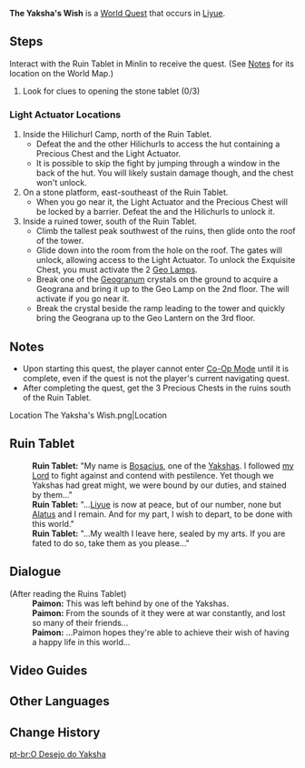 {{Quest Infobox
|id            = 21025
|image         = Yaksha's Wish.jpg
|type          = World
|region        = Liyue
|area          = Minlin
|summary       = 
|startLocation = [[Minlin]], [[Liyue]]
|exp           = 250
|primogems     = 30
|rep           = Liyue
|repAmt        = 20
|other         = {{Card|Adventurer's Experience|6}}
*Precious [[Chest]]s ×3
|characters    = Traveler; Paimon
}}
'''The Yaksha's Wish''' is a [[World Quest]] that occurs in [[Liyue]].

==Steps==
Interact with the Ruin Tablet in Minlin to receive the quest. (See [[#Notes|Notes]] for its location on the World Map.)

#Look for clues to opening the stone tablet (0/3)

===Light Actuator Locations===
#Inside the Hilichurl Camp, north of the Ruin Tablet.
#*Defeat the {{Enemy|Stonehide Lawachurl}} and the other Hilichurls to access the hut containing a Precious Chest and the Light Actuator.
#*It is possible to skip the fight by jumping through a window in the back of the hut. You will likely sustain damage though, and the chest won't unlock.
#On a stone platform, east-southeast of the Ruin Tablet.
#*When you go near it, the Light Actuator and the Precious Chest will be locked by a barrier. Defeat the {{Enemy|Hydro Abyss Mage}} and the Hilichurls to unlock it.
#Inside a ruined tower, south of the Ruin Tablet.
#*Climb the tallest peak southwest of the ruins, then glide onto the roof of the tower.
#*Glide down into the room from the hole on the roof. The gates will unlock, allowing access to the Light Actuator. To unlock the Exquisite Chest, you must activate the 2 [[Geo Lamp]]s.
#*Break one of the [[Geogranum]] crystals on the ground to acquire a Geograna and bring it up to the Geo Lamp on the 2nd floor. The {{Enemy|Ruin Guard}} will activate if you go near it.
#*Break the crystal beside the ramp leading to the tower and quickly bring the Geograna up to the Geo Lantern on the 3rd floor.

==Notes==
* Upon starting this quest, the player cannot enter [[Co-Op Mode]] until it is complete, even if the quest is not the player's current navigating quest.
*After completing the quest, get the 3 Precious Chests in the ruins south of the Ruin Tablet.

<gallery hideaddbutton="true" captionalign="center">
Location The Yaksha's Wish.png|Location
</gallery>

==Ruin Tablet==
{{Dialogue start}}
:'''Ruin Tablet:''' "My name is [[Bosacius]], one of the [[Yaksha]]s. I followed [[Morax|my Lord]] to fight against and contend with pestilence. Yet though we Yakshas had great might, we were bound by our duties, and stained by them..."
:'''Ruin Tablet:''' "...[[Liyue]] is now at peace, but of our number, none but [[Xiao|Alatus]] and I remain. And for my part, I wish to depart, to be done with this world."
:'''Ruin Tablet:''' "...My wealth I leave here, sealed by my arts. If you are fated to do so, take them as you please..."
{{Dialogue end}}

==Dialogue==
{{Quest Description|The words of a certain Yaksha seem to have been left behind on a stone tablet...}}
{{Dialogue start}}
;(After reading the Ruins Tablet)
:'''Paimon:''' This was left behind by one of the Yakshas.
:'''Paimon:''' From the sounds of it they were at war constantly, and lost so many of their friends...
:'''Paimon:''' ...Paimon hopes they're able to achieve their wish of having a happy life in this world...
{{Dialogue end}}

==Video Guides==
{{EVT
|video1   = ekkwBYC9b5w
|caption1 = The Yaksha's Wish (Complete Guide)
}}

==Other Languages==
{{Other Languages
|en      = The Yaksha's Wish
|zhs     = 夜叉之愿
|zhs_rm  = Yèchā zhī Yuàn
|zht     = 夜叉之願
|zht_rm  = Yèchā zhī Yuàn
|zh_tl   = Wish of the Yaksha
|ja      = 夜叉の願い
|ja_rm   = Yasha no Negai
|ja_tl   = The Yaksha's Wish
|ko      = 야차의 소원
|ko_rm   = Yacha-ui Sowon
|ko_tl   = The Yaksha's Wish
|es      = El deseo del Yaksha
|es_tl   = The Yaksha's Wish
|fr      = Message d'un ancien gardien
|fr_tl   = Message of an Ancient Guardian
|ru      = Желание Яксы
|ru_tl   = The Yaksha's Wish
|th      = ความปรารถนาของยักษา
|th_rm   = 
|th_tl   = 
|vi      = Ước Nguyện Của Dạ Xoa
|vi_tl   = 
|de      = Wunsch eines Yakshas
|de_tl   = Wish of a Yaksha
|id      = Permohonan Yaksha
|id_tl   = Yaksha's Request
|pt      = O Desejo do Yaksha
|pt_tl   = The Yaksha's Wish
}}

==Change History==
{{Change History|1.0}}
[[pt-br:O Desejo do Yaksha]]